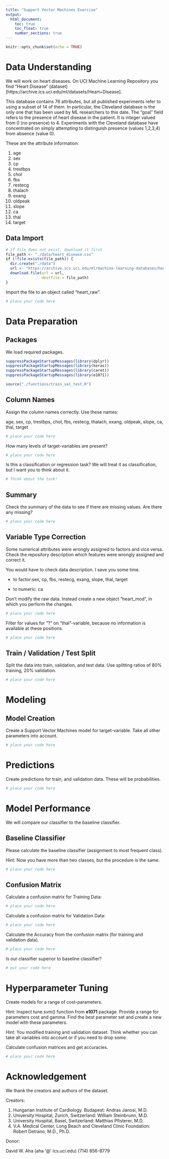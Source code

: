```yaml
---
title: "Support Vector Machines Exercise"
output: 
  html_document:
    toc: true
    toc_float: true
    number_sections: true
---
```


```r
knitr::opts_chunk$set(echo = TRUE)
```

# Data Understanding

We will work on heart diseases. On UCI Machine Learning Repository you find "Heart Disease" (dataset)[https://archive.ics.uci.edu/ml/datasets/Heart+Disease].

This database contains 76 attributes, but all published experiments refer to using a subset of 14 of them. In particular, the Cleveland database is the only one that has been used by ML researchers to 
this date. The "goal" field refers to the presence of heart disease in the patient. It is integer valued from 0 (no presence) to 4. Experiments with the Cleveland database have concentrated on simply attempting to distinguish presence (values 1,2,3,4) from absence (value 0). 


These are the attribute information:

1. age
2. sex
3. cp
4. trestbps
5. chol 
6. fbs
7. restecg
8. thalach
9. exang
10. oldpeak
11. slope
12. ca
13. thal
14. target

## Data Import

```r
# if file does not exist, download it first
file_path <- "./data/heart_disease.csv"
if (!file.exists(file_path)) {
  dir.create("./data")
  url <- "https://archive.ics.uci.edu/ml/machine-learning-databases/heart-disease/processed.cleveland.data"
  download.file(url = url, 
                destfile = file_path)
}
```

Import the file to an object called "heart_raw".

```r
# place your code here
```

# Data Preparation

## Packages

We load required packages.

```r
suppressPackageStartupMessages(library(dplyr))
suppressPackageStartupMessages(library(keras))
suppressPackageStartupMessages(library(caret))
suppressPackageStartupMessages(library(e1071))

source("./functions/train_val_test.R")
```

## Column Names

Assign the column names correctly. Use these names:

age, sex, cp, trestbps, chol, fbs, restecg, thalach, exang, oldpeak,  slope, ca, thal, target


```r
# place your code here
```

How many levels of target-variables are present?

```r
# place your code here
```

Is this a classification or regression task? We will treat it as classification, but I want you to think about it.

```r
# Think about the task!
```

## Summary

Check the summary of the data to see if there are missing values. Are there any missing?

```r
# place your code here
```

## Variable Type Correction

Some numerical attributes were wrongly assigned to factors and vice versa. Check the repository description which features were wrongly assigned and correct it.

You would have to check data description. I save you some time.

- to factor:sex, cp, fbs, restecg, exang, slope, thal, target

- to numeric: ca

Don't modify the raw data. Instead create a new object "heart_mod", in which you perform the changes.

```r
# place your code here
```


Filter for values for "?" on "thal"-variable, because no information is available at these positions.

```r
# place your code here
```


## Train / Validation / Test Split

Split the data into train, validation, and test data. Use splitting ratios of 80% training, 20% validation.

```r
# place your code here
```


# Modeling 

## Model Creation

Create a Support Vector Machines model for target-variable. Take all other parameters into account.

```r
# place your code here
```

# Predictions

Create predictions for train, and validation data. These will be probabilities.

```r
# place your code here
```


# Model Performance

We will compare our classifier to the baseline classifier.

## Baseline Classifier

Please calculate the baseline classifier (assignment to most frequent class). 

Hint: Now you have more than two classes, but the procedure is the same.

```r
# place your code here
```

## Confusion Matrix

Calculate a confusion matrix for Training Data:

```r
# place your code here
```

Calculate a confusion matrix for Validation Data:

```r
# place your code here
```

Calculate the Accuracy from the confusion matrix (for training and validation data).

```r
# place your code here
```

Is our classifier superior to baseline classifier?

```r
# put your code here
```

# Hyperparameter Tuning

Create models for a range of cost-parameters.

Hint: Inspect tune.svm() function from **e1071** package. Provide a range for parameters cost and gamma. Find the best parameter set and create a new model with these parameters.

Hint: You modified training and validation dataset. Think whether you can take all variables into account or if you need to drop some.

Calculate confusion matrices and get accuracies.

```r
# place your code here
```

# Acknowledgement

We thank the creators and authors of the dataset.

Creators: 

1. Hungarian Institute of Cardiology. Budapest: Andras Janosi, M.D. 
2. University Hospital, Zurich, Switzerland: William Steinbrunn, M.D. 
3. University Hospital, Basel, Switzerland: Matthias Pfisterer, M.D. 
4. V.A. Medical Center, Long Beach and Cleveland Clinic Foundation: Robert Detrano, M.D., Ph.D. 

Donor: 

David W. Aha (aha '@' ics.uci.edu) (714) 856-8779
